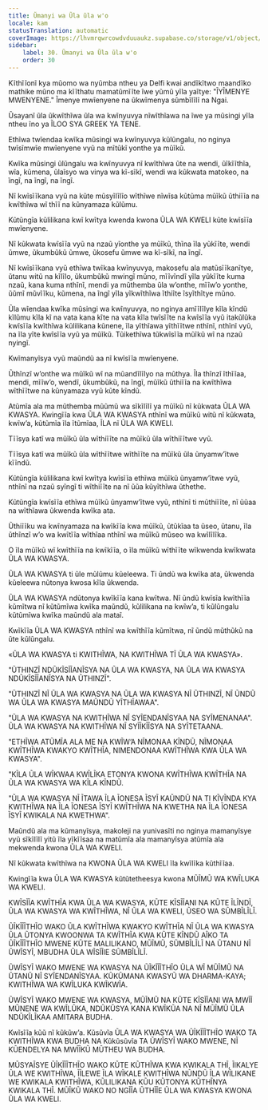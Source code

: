 ```yaml
---
title: Ũmanyi wa Ũla ũla w'o
locale: kam
statusTranslation: automatic
coverImage: https://lhvmrqwrcowdvduuaukz.supabase.co/storage/v1/object/public/strapi-uploads/small_cover-educacion-fundamental.webp-2d51a7828a2b1309555be27f7e2a61a0.webp
sidebar:
    label: 30. Ũmanyi wa Ũla ũla w'o
    order: 30
---
```

Kĩthĩĩonĩ kya mũomo wa nyũmba ntheu ya Delfi kwai andĩkĩtwo maandĩko mathike mũno ma kĩĩthatu mamatũmĩĩte ĩwe yũmũ yĩla yaĩtye: "ĨYĨMENYE MWENYENE." Ĩmenye mwĩenyene na ũkwĩmenya sũmbĩlĩlĩ na Ngai.

Ũsayanĩ ũla ũkwĩthĩwa ũla wa kwĩnyuvya nĩwĩthĩawa na ĩwe ya mũsingi yĩla ntheu ĩno ya ĨLOO SYA GREEK YA TENE.

Ethĩwa twĩendaa kwĩka mũsingi wa kwĩnyuvya kũlũngalu, no nginya twĩsĩmwĩe mwĩenyene vyũ na mĩtũkĩ yonthe ya mũĩkũ.

Kwĩka mũsingi ũlũngalu wa kwĩnyuvya nĩ kwĩthĩwa ũte na wendi, ũĩkĩĩthĩa, wĩa, kũmena, ũlaĩsyo wa vinya wa kĩ-sĩkĩ, wendi wa kũkwata matokeo, na ĩngĩ, na ĩngĩ, na ĩngĩ.

Nĩ kwĩsĩĩkana vyũ na kũte mũsyĩlĩlĩo wĩthĩwe nĩwĩsa kũtũma mũĩkũ ũthiĩĩa na kwĩthĩwa wĩ thĩĩ na kũnyamaza kũlũmu.

Kũtũngĩa kũlilikana kwĩ kwĩtya kwenda kwona ŨLA WA KWELI kũte kwĩsĩĩa mwĩenyene.

Nĩ kũkwata kwĩsĩĩa vyũ na nzaũ yĩonthe ya mũĩkũ, thĩna ĩla yũkĩĩte, wendi ũmwe, ũkumbũkũ ũmwe, ũkosefu ũmwe wa kĩ-sĩkĩ, na ĩngĩ.

Nĩ kwĩsĩĩkana vyũ ethĩwa twĩkaa kwĩnyuvya, makosefu ala matũsĩĩkanĩtye, ũtanu witũ na kĩlĩlo, ũkumbũkũ mwingĩ mũno, mĩĩvĩndĩ yĩla yũkĩĩte kuma nzaũ, kana kuma nthĩnĩ, mendi ya mũthemba ũla w’onthe, mĩĩw’o yonthe, ũũmĩ mũvĩĩku, kũmena, na ĩngĩ yĩla yĩkwĩthĩwa ĩthiĩte ĩsyĩthĩtye mũno.

Ũla wĩendaa kwĩka mũsingi wa kwĩnyuvya, no nginya amĩĩlĩlye kĩla kĩndũ kĩlũmu kĩla kĩ na vata kana kĩte na vata kĩla twĩsĩĩte na kwĩsĩĩa vyũ itakũlũka kwĩsĩĩa kwĩthĩwa kũlilikana kũnene, ĩla yĩthĩawa yĩthĩĩtwe nthĩnĩ, nthĩnĩ vyũ, na ĩla yĩte kwĩsĩĩa vyũ ya mũĩkũ. Tũikethĩwa tũkwĩsĩĩa mũĩkũ wĩ na nzaũ nyingĩ.

Kwĩmanyĩsya vyũ maũndũ aa nĩ kwĩsĩĩa mwĩenyene.

Ũthĩnzĩ w’onthe wa mũĩkũ wĩ na mũandĩlĩlyo na mũthya. Ĩla thĩnzĩ ĩthĩĩaa, mendi, mĩĩw’o, wendĩ, ũkumbũkũ, na ĩngĩ, mũĩkũ ũthiĩĩa na kwĩthĩwa wĩthĩĩtwe na kũnyamaza vyũ kũte kĩndũ.

Atũmĩa ala ma mũthemba mũũmũ wa sĩkĩlĩlĩ ya mũĩkũ nĩ kũkwata ŨLA WA KWASYA. Kwingĩĩa kwa ŨLA WA KWASYA nthĩnĩ wa mũĩkũ witũ nĩ kũkwata, kwĩw’a, kũtũmĩa ĩla ĩtũmĩaa, ĨLA nĩ ŨLA WA KWELI.

Tĩĩsya katĩ wa mũĩkũ ũla wĩthiĩĩte na mũĩkũ ũla wĩthiĩĩtwe vyũ.

Tĩĩsya katĩ wa mũĩkũ ũla wĩthĩĩtwe wĩthĩĩte na mũĩkũ ũla ũnyamw’ĩtwe kĩĩndũ.

Kũtũngĩa kũlilikana kwĩ kwĩtya kwĩsĩĩa ethĩwa mũĩkũ ũnyamw’ĩtwe vyũ, nthĩnĩ na nzaũ syĩngĩ ti wĩthiĩĩte na nĩ ũũa kũyĩthĩwa ũthethe.

Kũtũngĩa kwĩsĩĩa ethĩwa mũĩkũ ũnyamw’ĩtwe vyũ, nthĩnĩ ti mũthiĩĩte, nĩ ũũaa na wĩthĩawa ũkwenda kwĩka ata.

Ũthiĩĩku wa kwĩnyamaza na kwĩkĩĩa kwa mũĩkũ, ũtũkĩaa ta ũseo, ũtanu, ĩla ũthĩnzĩ w’o wa kwĩtĩĩa wĩthĩaa nthĩnĩ wa mũĩkũ mũseo wa kwĩlĩlĩka.

O ĩla mũĩkũ wĩ kwĩthĩĩa na kwĩkĩĩa, o ĩla mũĩkũ wĩthĩĩte wĩkwenda kwĩkwata ŨLA WA KWASYA.

ŨLA WA KWASYA ti ũle mũlũmu kũeleewa. Ti ũndũ wa kwĩka ata, ũkwenda kũeleewa nũtonya kwosa kĩla ũkwenda.

ŨLA WA KWASYA ndũtonya kwĩkĩĩa kana kwĩtwa. Nĩ ũndũ kwĩsĩa kwĩthĩĩa kũmĩtwa nĩ kũtũmĩwa kwĩka maũndũ, kũlilikana na kwĩw’a, ti kũlũngalu kũtũmĩwa kwĩka maũndũ ala mataĩ.

Kwĩkĩĩa ŨLA WA KWASYA nthĩnĩ wa kwĩthĩĩa kũmĩtwa, nĩ ũndũ mũthũkũ na ũte kũlũngalu.

«ŨLA WA KWASYA ti KWITHĨWA, NA KWITHĨWA TĨ ŨLA WA KWASYA».

"ŨTHINZĨ NDŨKĨSĨĨANĨSYA NA ŨLA WA KWASYA, NA ŨLA WA KWASYA NDŨKĨSĨĨANĨSYA NA ŨTHINZĨ".

"ŨTHINZĨ NĨ ŨLA WA KWASYA NA ŨLA WA KWASYA NĨ ŨTHINZĨ, NĨ ŨNDŨ WA ŨLA WA KWASYA MAŨNDŨ YĨTHĨAWAA".

"ŨLA WA KWASYA NA KWITHĨWA NĨ SYĨENDANĨSYAA NA SYĨMENANAA". ŨLA WA KWASYA NA KWITHĨWA NĨ SYĨĨKĨĨSYA NA SYĨTETAANA.

"ETHĨWA ATŨMĨA ALA ME NA KWĨW’A NĨMONAA KĨNDŨ, NĨMONAA KWĨTHĨWA KWAKYO KWĨTHĨA, NIMENDONAA KWĨTHĨWA KWA ŨLA WA KWASYA".

"KĨLA ŨLA WĨKWAA KWĨLĨKA ETONYA KWONA KWĨTHĨWA KWĨTHĨA NA ŨLA WA KWASYA WA KĨLA KĨNDŨ.

"ŨLA WA KWASYA NĨ ĨTAWA ĨLA ĨONESA ĨSYĨ KAŨNDŨ NA TI KĨVĨNDA KYA KWITHĨWA NA ĨLA ĨONESA ĨSYĨ KWĨTHĨWA NA KWETHA NA ĨLA ĨONESA ĨSYĨ KWIKALA NA KWETHWA".

Maũndũ ala ma kũmanyĩsya, makoleji na yunivasĩti no nginya mamanyĩsye vyũ sĩkĩlĩlĩ yitũ ĩla yĩkĩĩsaa na matũmĩa ala mamanyĩsya atũmĩa ala mekwenda kwona ŨLA WA KWELI.

Nĩ kũkwata kwĩthĩwa na KWONA ŨLA WA KWELI ĩla kwĩlĩka kũthĩĩaa.

Kwingĩĩa kwa ŨLA WA KWASYA kũtũtetheesya kwona MŨĨMŨ WA KWĨLUKA WA KWELI.

KWĨSĨĨA KWĨTHĨA KWA ŨLA WA KWASYA, KŨTE KĨSĨĨANI NA KŨTE ĨLĨNDĨ, ŨLA WA KWASYA WA KWĨTHĨWA, NĨ ŨLA WA KWELI, ŨSEO WA SŨMBĨLĨLĨ.

ŨĨKĨĨĨTHĨO WAKO ŨLA KWĨTHĨWA KWAKYO KWĨTHĨA NĨ ŨLA WA KWASYA ŨLA ŨTONYA KWOONWA TA KWĨTHĨA KWA KŨTE KĨNDŨ AĨKO TA ŨĨKĨĨĨTHĨO MWENE KŨTE MALILIKANO, MŨĨMŨ, SŨMBĨLĨLĨ NA ŨTANU NĨ ŨWĨSYĨ, MBUDHA ŨLA WĨSĨĨIE SŨMBĨLĨLĨ.

ŨWĨSYĨ WAKO MWENE WA KWASYA NA ŨĨKĨĨĨTHĨO ŨLA WĨ MŨĨMŨ NA ŨTANŨ NĨ SYĨENDANĨSYAA. KŨKŨMANA KWASYŨ WA DHARMA-KAYA; KWITHĨWA WA KWĨLUKA KWĨKWĨA.

ŨWĨSYĨ WAKO MWENE WA KWASYA, MŨĨMŨ NA KŨTE KĨSĨĨANI WA MWĨĨ MŨNENE WA KWĨLŨKA, NDŨKŨSYA KANA KWĨKŨA NA NĨ MŨĨMŨ ŨLA NDŨKĨLĨKAA AMITARA BUDHA.

Kwĩsĩĩa kũũ nĩ kũkũw’a. Kũsũvĩa ŨLA WA KWASYA WA ŨĨKĨĨĨTHĨO WAKO TA KWITHĨWA KWA BUDHA NA Kũkũsũvĩa TA ŨWĨSYĨ WAKO MWENE, NĨ KŨENDELYA NA MWĨĨKŨ MŨTHEU WA BUDHA.

MŨSYAĨSYE ŨĨKĨĨĨTHĨO WAKO KŨTE KŨTHĨWA KWA KWIKALA THĨ, ĨIKALYE ŨLA WE KWITHĨWA, ĨĨLEWE ĨLA WĨKALE KWITHĨWA NŨNDŨ ĨLA WĨLIKANE WE KWIKALA KWITHĨWA, KŨLILIKANA KŨU KŨTONYA KŨTHĨNYA KWIKALA THĨ. MŨĨKŨ WAKO NO NGĨĨA ŨTHĨĨE ŨLA WA KWASYA KWONA ŨLA WA KWELI.

